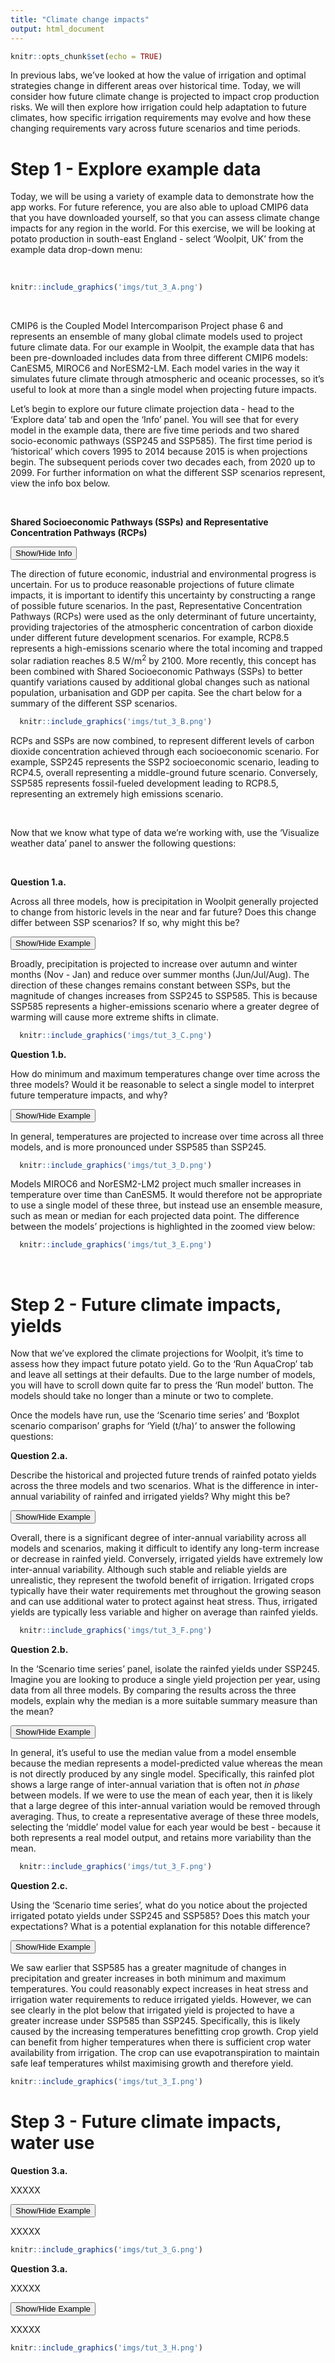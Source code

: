 ```yaml
---
title: "Climate change impacts"
output: html_document
---
```


```r
knitr::opts_chunk$set(echo = TRUE)
```

In previous labs, we've looked at how the value of irrigation and optimal strategies change in different areas over historical time. Today, we will consider how future climate change is projected to impact crop production risks. We will then explore how irrigation could help adaptation to future climates, how specific irrigation requirements may evolve and how these changing requirements vary across future scenarios and time periods. 

# Step 1 - Explore example data
Today, we will be using a variety of example data to demonstrate how the app works. For future reference, you are also able to upload CMIP6 data that you have downloaded yourself, so that you can assess climate change impacts for any region in the world. For this exercise, we will be looking at potato production in south-east England - select 'Woolpit, UK' from the example data drop-down menu:

\

```r
knitr::include_graphics('imgs/tut_3_A.png')
```

\

CMIP6 is the Coupled Model Intercomparison Project phase 6 and represents an ensemble of many global climate models used to project future climate data. For our example in Woolpit, the example data that has been pre-downloaded includes data from three different CMIP6 models: CanESM5, MIROC6 and NorESM2-LM. Each model varies in the way it simulates future climate through atmospheric and oceanic processes, so it's useful to look at more than a single model when projecting future impacts.

Let's begin to explore our future climate projection data - head to the 'Explore data' tab and open the 'Info' panel. You will see that for every model in the example data, there are five time periods and two shared socio-economic pathways (SSP245 and SSP585). The first time period is 'historical' which covers 1995 to 2014 because 2015 is when projections begin. The subsequent periods cover two decades each, from 2020 up to 2099. For further information on what the different SSP scenarios represent, view the info box below.

\

:::: {.infobox .info data-latex="{info}"}
**Shared Socioeconomic Pathways (SSPs) and Representative Concentration Pathways (RCPs)**

<button class="btn btn-primary" data-toggle="collapse" data-target="#Block1"> Show/Hide Info </button>  
  <div id="Block1" class="collapse">  
    
  The direction of future economic, industrial and environmental progress is uncertain. For us to produce reasonable projections of future climate impacts, it is important to identify this uncertainty by constructing a range of possible future scenarios. In the past, Representative Concentration Pathways (RCPs) were used as the only determinant of future uncertainty, providing trajectories of the atmospheric concentration of carbon dioxide under different future development scenarios. For example, RCP8.5 represents a high-emissions scenario where the total incoming and trapped solar radiation reaches 8.5 W/m^2^ by 2100. More recently, this concept has been combined with Shared Socioeconomic Pathways (SSPs) to better quantify variations caused by additional global changes such as national population, urbanisation and GDP per capita. See the chart below for a summary of the different SSP scenarios.
  
  ```r
    knitr::include_graphics('imgs/tut_3_B.png')
  ```
  
  RCPs and SSPs are now combined, to represent different levels of carbon dioxide concentration achieved through each socioeconomic scenario. For example, SSP245 represents the SSP2 socioeconomic scenario, leading to RCP4.5, overall representing a middle-ground future scenario. Conversely, SSP585 represents fossil-fueled development leading to RCP8.5, representing an extremely high emissions scenario.

  </div>

::::

\

Now that we know what type of data we're working with, use the 'Visualize weather data' panel to answer the following questions:

\

:::: {.whitebox .question data-latex="{question}"}
**Question 1.a.**

Across all three models, how is precipitation in Woolpit generally projected to change from historic levels in the near and far future? Does this change differ between SSP scenarios? If so, why might this be?

<button class="btn btn-primary" data-toggle="collapse" data-target="#Block2"> Show/Hide Example </button>  
  <div id="Block2" class="collapse">  
  
  Broadly, precipitation is projected to increase over autumn and winter months (Nov - Jan) and reduce over summer months (Jun/Jul/Aug). The direction of these changes remains constant between SSPs, but the magnitude of changes increases from SSP245 to SSP585. This is because SSP585 represents a higher-emissions scenario where a greater degree of warming will cause more extreme shifts in climate. 
    
  ```r
    knitr::include_graphics('imgs/tut_3_C.png')
  ```
  
  </div>

::::

:::: {.whitebox .question data-latex="{question}"}
**Question 1.b.**

How do minimum and maximum temperatures change over time across the three models? Would it be reasonable to select a single model to interpret future temperature impacts, and why?

<button class="btn btn-primary" data-toggle="collapse" data-target="#Block3"> Show/Hide Example </button>  
  <div id="Block3" class="collapse">  
  
  In general, temperatures are projected to increase over time across all three models, and is more pronounced under SSP585 than SSP245.
    
  ```r
    knitr::include_graphics('imgs/tut_3_D.png')
  ```
    
   Models MIROC6 and NorESM2-LM2 project much smaller increases in temperature over time than CanESM5. It would therefore not be appropriate to use a single model of these three, but instead use an ensemble measure, such as mean or median for each projected data point. The difference between the models' projections is highlighted in the zoomed view below:
   
  ```r
    knitr::include_graphics('imgs/tut_3_E.png')
  ```
   
  
  </div>

::::

\

# Step 2 - Future climate impacts, yields

Now that we've explored the climate projections for Woolpit, it's time to assess how they impact future potato yield. Go to the 'Run AquaCrop' tab and leave all settings at their defaults. Due to the large number of models, you will have to scroll down quite far to press the 'Run model' button. The models should take no longer than a minute or two to complete.

Once the models have run, use the 'Scenario time series' and 'Boxplot scenario comparison' graphs for 'Yield (t/ha)' to answer the following questions:

:::: {.whitebox .question data-latex="{question}"}
**Question 2.a.**

Describe the historical and projected future trends of rainfed potato yields across the three models and two scenarios. What is the difference in inter-annual variability of rainfed and irrigated yields? Why might this be? 

<button class="btn btn-primary" data-toggle="collapse" data-target="#Block4"> Show/Hide Example </button>  
  <div id="Block4" class="collapse">  
  
  Overall, there is a significant degree of inter-annual variability across all models and scenarios, making it difficult to identify any long-term increase or decrease in rainfed yield. Conversely, irrigated yields have extremely low inter-annual variability. Although such stable and reliable yields are unrealistic, they represent the twofold benefit of irrigation. Irrigated crops typically have their water requirements met throughout the growing season and can use additional water to protect against heat stress. Thus, irrigated yields are typically less variable and higher on average than rainfed yields.
    
  ```r
    knitr::include_graphics('imgs/tut_3_F.png')
  ```
  
  </div>

::::

:::: {.whitebox .question data-latex="{question}"}
**Question 2.b.**

In the 'Scenario time series' panel, isolate the rainfed yields under SSP245. Imagine you are looking to produce a single yield projection per year, using data from all three models. By comparing the results across the three models, explain why the median is a more suitable summary measure than the mean?

<button class="btn btn-primary" data-toggle="collapse" data-target="#Block5"> Show/Hide Example </button>  
  <div id="Block5" class="collapse">  
  
  In general, it's useful to use the median value from a model ensemble because the median represents a model-predicted value whereas the mean is not directly produced by any single model. Specifically, this rainfed plot shows a large range of inter-annual variation that is often not *in phase* between models. If we were to use the mean of each year, then it is likely that a large degree of this inter-annual variation would be removed through averaging. Thus, to create a representative average of these three models, selecting the 'middle' model value for each year would be best - because it both represents a real model output, and retains more variability than the mean.
    
  ```r
    knitr::include_graphics('imgs/tut_3_F.png')
  ```
  
  </div>

::::

:::: {.whitebox .question data-latex="{question}"}
**Question 2.c.**

Using the 'Scenario time series', what do you notice about the projected irrigated potato yields under SSP245 and SSP585? Does this match your expectations? What is a potential explanation for this notable difference?

<button class="btn btn-primary" data-toggle="collapse" data-target="#Block6"> Show/Hide Example </button>  
  <div id="Block6" class="collapse">  
  
  We saw earlier that SSP585 has a greater magnitude of changes in precipitation and greater increases in both minimum and maximum temperatures. You could reasonably expect increases in heat stress and irrigation water requirements to reduce irrigated yields. However, we can see clearly in the plot below that irrigated yield is projected to have a greater increase under SSP585 than SSP245. Specifically, this is likely caused by the increasing temperatures benefitting crop growth. Crop yield can benefit from higher temperatures when there is sufficient crop water availability from irrigation. The crop can use evapotranspiration to maintain safe leaf temperatures whilst maximising growth and therefore yield.
    
  ```r
  knitr::include_graphics('imgs/tut_3_I.png')
  ```
  
  </div>

::::


# Step 3 - Future climate impacts, water use

:::: {.whitebox .question data-latex="{question}"}
**Question 3.a.**

XXXXX

<button class="btn btn-primary" data-toggle="collapse" data-target="#Block7"> Show/Hide Example </button>  
  <div id="Block7" class="collapse">  
  
  XXXXX
    
  ```r
  knitr::include_graphics('imgs/tut_3_G.png')
  ```
  
  </div>

::::

:::: {.whitebox .question data-latex="{question}"}
**Question 3.a.**

XXXXX

<button class="btn btn-primary" data-toggle="collapse" data-target="#Block8"> Show/Hide Example </button>  
  <div id="Block8" class="collapse">  
  
  XXXXX
    
  ```r
  knitr::include_graphics('imgs/tut_3_H.png')
  ```
  
  </div>

::::




